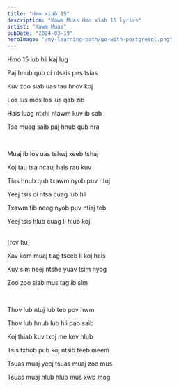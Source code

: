 ```yaml
---
title: "Hmo xiab 15"
description: "Kawm Muas Hmo xiab 15 lyrics"
artist: "Kawm Muas"
pubDate: "2024-03-19"
heroImage: "/my-learning-path/go-with-postgresql.png"
---
```


Hmo 15 lub hli kaj lug

Paj hnub qub ci ntsais pes tsias

Kuv zoo siab uas tau hnov koj

Los lus mos los lus qab zib

Hais luag ntxhi ntawm kuv ib sab

Tsa muag saib paj hnub qub nra

<br />

Muaj ib los uas tshwj xeeb tshaj

Koj tau tsa ncauj hais rau kuv

Tias hnub qub txawm nyob puv ntuj

Yeej tsis ci ntsa cuag lub hli

Txawm tib neeg nyob puv ntiaj teb

Yeej tsis hlub cuag li hlub koj

<br />
[rov hu]
<br />

Xav kom muaj tiag tseeb li koj hais

Kuv sim neej ntshe yuav tsim nyog

Zoo zoo siab mus tag ib sim

<br />

Thov lub ntuj lub teb pov hwm

Thov lub hnub lub hli pab saib

Koj thiab kuv txoj me kev hlub

Tsis txhob pub koj ntsib teeb meem

Tsuas muaj yeej tsuas muaj zoo mus

Tsuas muaj hlub hlub mus xwb mog
